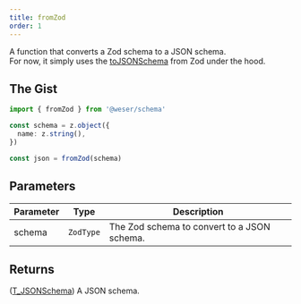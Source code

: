 ```yaml
---
title: fromZod
order: 1
---
```


A function that converts a Zod schema to a JSON schema.<br />
For now, it simply uses the [toJSONSchema](https://zod.dev/json-schema) from Zod under the hood.

## The Gist

```ts
import { fromZod } from '@weser/schema'

const schema = z.object({
  name: z.string(),
})

const json = fromZod(schema)
```

## Parameters

| Parameter | Type      | Description                                 |
| --------- | --------- | ------------------------------------------- |
| schema    | `ZodType` | The Zod schema to convert to a JSON schema. |

## Returns

([T_JSONSchema](/schema/api/types/T_JSONSchema)) A JSON schema.
